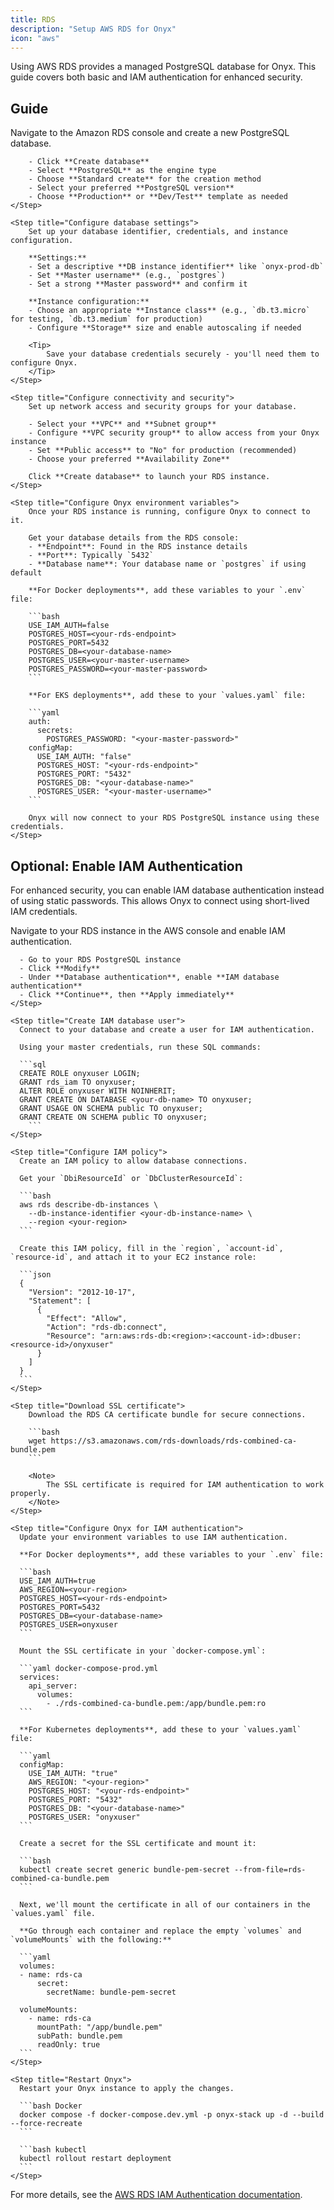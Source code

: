 ```yaml
---
title: RDS
description: "Setup AWS RDS for Onyx"
icon: "aws"
---
```



Using AWS RDS provides a managed PostgreSQL database for Onyx.
This guide covers both basic and IAM authentication for enhanced security.

## Guide

<Steps>
    <Step title="Create an RDS PostgreSQL instance">
        Navigate to the Amazon RDS console and create a new PostgreSQL database.

        - Click **Create database**
        - Select **PostgreSQL** as the engine type
        - Choose **Standard create** for the creation method
        - Select your preferred **PostgreSQL version**
        - Choose **Production** or **Dev/Test** template as needed
    </Step>

    <Step title="Configure database settings">
        Set up your database identifier, credentials, and instance configuration.

        **Settings:**
        - Set a descriptive **DB instance identifier** like `onyx-prod-db`
        - Set **Master username** (e.g., `postgres`)
        - Set a strong **Master password** and confirm it

        **Instance configuration:**
        - Choose an appropriate **Instance class** (e.g., `db.t3.micro` for testing, `db.t3.medium` for production)
        - Configure **Storage** size and enable autoscaling if needed

        <Tip>
            Save your database credentials securely - you'll need them to configure Onyx.
        </Tip>
    </Step>

    <Step title="Configure connectivity and security">
        Set up network access and security groups for your database.

        - Select your **VPC** and **Subnet group**
        - Configure **VPC security group** to allow access from your Onyx instance
        - Set **Public access** to "No" for production (recommended)
        - Choose your preferred **Availability Zone**

        Click **Create database** to launch your RDS instance.
    </Step>

    <Step title="Configure Onyx environment variables">
        Once your RDS instance is running, configure Onyx to connect to it.

        Get your database details from the RDS console:
        - **Endpoint**: Found in the RDS instance details
        - **Port**: Typically `5432`
        - **Database name**: Your database name or `postgres` if using default

        **For Docker deployments**, add these variables to your `.env` file:

        ```bash
        USE_IAM_AUTH=false
        POSTGRES_HOST=<your-rds-endpoint>
        POSTGRES_PORT=5432
        POSTGRES_DB=<your-database-name>
        POSTGRES_USER=<your-master-username>
        POSTGRES_PASSWORD=<your-master-password>
        ```

        **For EKS deployments**, add these to your `values.yaml` file:

        ```yaml
        auth:
          secrets:
            POSTGRES_PASSWORD: "<your-master-password>"
        configMap:
          USE_IAM_AUTH: "false"
          POSTGRES_HOST: "<your-rds-endpoint>"
          POSTGRES_PORT: "5432"
          POSTGRES_DB: "<your-database-name>"
          POSTGRES_USER: "<your-master-username>"
        ```

        Onyx will now connect to your RDS PostgreSQL instance using these credentials.
    </Step>
</Steps>

## Optional: Enable IAM Authentication

For enhanced security, you can enable IAM database authentication instead of using static passwords.
This allows Onyx to connect using short-lived IAM credentials.

<Steps>
    <Step title="Enable IAM authentication on RDS">
      Navigate to your RDS instance in the AWS console and enable IAM authentication.

      - Go to your RDS PostgreSQL instance
      - Click **Modify**
      - Under **Database authentication**, enable **IAM database authentication**
      - Click **Continue**, then **Apply immediately**
    </Step>

    <Step title="Create IAM database user">
      Connect to your database and create a user for IAM authentication.

      Using your master credentials, run these SQL commands:

      ```sql
      CREATE ROLE onyxuser LOGIN;
      GRANT rds_iam TO onyxuser;
      ALTER ROLE onyxuser WITH NOINHERIT;
      GRANT CREATE ON DATABASE <your-db-name> TO onyxuser;
      GRANT USAGE ON SCHEMA public TO onyxuser;
      GRANT CREATE ON SCHEMA public TO onyxuser;
        ```
    </Step>

    <Step title="Configure IAM policy">
      Create an IAM policy to allow database connections.

      Get your `DbiResourceId` or `DbClusterResourceId`:

      ```bash
      aws rds describe-db-instances \
        --db-instance-identifier <your-db-instance-name> \
        --region <your-region>
      ```

      Create this IAM policy, fill in the `region`, `account-id`, `resource-id`, and attach it to your EC2 instance role:
    
      ```json
      {
        "Version": "2012-10-17",
        "Statement": [
          {
            "Effect": "Allow",
            "Action": "rds-db:connect",
            "Resource": "arn:aws:rds-db:<region>:<account-id>:dbuser:<resource-id>/onyxuser"
          }
        ]
      }
      ```
    </Step>

    <Step title="Download SSL certificate">
        Download the RDS CA certificate bundle for secure connections.

        ```bash
        wget https://s3.amazonaws.com/rds-downloads/rds-combined-ca-bundle.pem
        ```

        <Note>
            The SSL certificate is required for IAM authentication to work properly.
        </Note>
    </Step>

    <Step title="Configure Onyx for IAM authentication">
      Update your environment variables to use IAM authentication.

      **For Docker deployments**, add these variables to your `.env` file:

      ```bash
      USE_IAM_AUTH=true
      AWS_REGION=<your-region>
      POSTGRES_HOST=<your-rds-endpoint>
      POSTGRES_PORT=5432
      POSTGRES_DB=<your-database-name>
      POSTGRES_USER=onyxuser
      ```

      Mount the SSL certificate in your `docker-compose.yml`:
    
      ```yaml docker-compose-prod.yml
      services:
        api_server:
          volumes:
            - ./rds-combined-ca-bundle.pem:/app/bundle.pem:ro
      ```

      **For Kubernetes deployments**, add these to your `values.yaml` file:

      ```yaml
      configMap:
        USE_IAM_AUTH: "true"
        AWS_REGION: "<your-region>"
        POSTGRES_HOST: "<your-rds-endpoint>"
        POSTGRES_PORT: "5432"
        POSTGRES_DB: "<your-database-name>"
        POSTGRES_USER: "onyxuser"
      ```

      Create a secret for the SSL certificate and mount it:
  
      ```bash
      kubectl create secret generic bundle-pem-secret --from-file=rds-combined-ca-bundle.pem
      ```

      Next, we'll mount the certificate in all of our containers in the `values.yaml` file. 
      
      **Go through each container and replace the empty `volumes` and `volumeMounts` with the following:**

      ```yaml
      volumes:
      - name: rds-ca
          secret:
            secretName: bundle-pem-secret

      volumeMounts:
        - name: rds-ca
          mountPath: "/app/bundle.pem"
          subPath: bundle.pem
          readOnly: true
      ```
    </Step>

    <Step title="Restart Onyx">
      Restart your Onyx instance to apply the changes.
  
      ```bash Docker
      docker compose -f docker-compose.dev.yml -p onyx-stack up -d --build --force-recreate
      ```

      ```bash kubectl
      kubectl rollout restart deployment
      ```
    </Step>
</Steps>

For more details, see the [AWS RDS IAM Authentication documentation](https://docs.aws.amazon.com/AmazonRDS/latest/UserGuide/UsingWithRDS.IAMDBAuth.html).